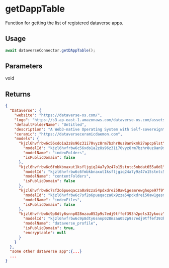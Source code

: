 # getDappTable

Function for getting the list of registered dataverse apps.

## Usage

```js
await dataverseConnector.getDAppTable();
```

## Parameters

void

## Returns

```json
{
  "Dataverse": {
    "website": "https://dataverse-os.com/",
    "logo": "https://s3.ap-east-1.amazonaws.com/dataverse-os.com/assets/logo2.35a5744e.png",
    "defaultFolderName": "Untitled",
    "description": "A Web3-native Operating System with Self-sovereignty Data Space",
    "ceramic": "https://dataverseceramicdaemon.com",
    "models": {
      "kjzl6hvfrbw6c56xdo1a2z8s96z31i70vyz8rm7bzhr8uz8an9xmk27apcp6lst": {
        "modelId": "kjzl6hvfrbw6c56xdo1a2z8s96z31i70vyz8rm7bzhr8uz8an9xmk27apcp6lst",
        "modelName": "indexFolders",
        "isPublicDomain": false
      },
      "kjzl6hvfrbw6c6fmbkbnaxut1ksfljgiq24a7y9z47o15stntc5nbdat655a0d1": {
        "modelId": "kjzl6hvfrbw6c6fmbkbnaxut1ksfljgiq24a7y9z47o15stntc5nbdat655a0d1",
        "modelName": "contentFolders",
        "isPublicDomain": false
      },
      "kjzl6hvfrbw6c7sf2o6pueqacza0x9zza54pdxdrei50aw1gesmrewghope97f9": {
        "modelId": "kjzl6hvfrbw6c7sf2o6pueqacza0x9zza54pdxdrei50aw1gesmrewghope97f9",
        "modelName": "indexFiles",
        "isPublicDomain": false
      },
      "kjzl6hvfrbw6c9p8dty6snnp028mzau052p9s7edj9tffef393h2pels32ykocz": {
        "modelId": "kjzl6hvfrbw6c9p8dty6snnp028mzau052p9s7edj9tffef393h2pels32ykocz",
        "modelName": "dataverse_profile",
        "isPublicDomain": true,
        "encryptable": null
      }
    }
  },
  "some other dataverse app":{...}
  ...
}
```
